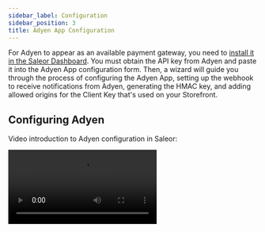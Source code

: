 ```yaml
---
sidebar_label: Configuration
sidebar_position: 3
title: Adyen App Configuration
---
```



For Adyen to appear as an available payment gateway, you need to [install it in the Saleor Dashboard](developer/app-store/overview.mdx#usage). You must obtain the API key from Adyen and paste it into the Adyen App configuration form. Then, a wizard will guide you through the process of configuring the Adyen App, setting up the webhook to receive notifications from Adyen, generating the HMAC key, and adding allowed origins for the Client Key that's used on your Storefront.

## Configuring Adyen

Video introduction to Adyen configuration in Saleor:

<Video src="https://www.youtube.com/embed/IhaDSml22Dc" />

You can install the Adyen app directly from your Saleor Dashboard. Go to the **Apps** section and click the **Install** button next to the Adyen app. Follow the instructions on the screen. After the installation is complete, select the Adyen app from the list of installed applications.

### Creating new API Credentials

To create new Adyen API credentials, head over to the Adyen dashboard, then **Developers -> API credentials**. Click **Create new credential** and choose **Web service user**.

In **Server settings -> Authentication** section generate a new API key.

In **Client settings -> Authentication** section generate a new client key.

:::caution
The API Key provided inside the configuration must have the following permissions set in the Adyen Dashboard:

- "Management API - Accounts read and write"
- "Management API - API credentials read and write"
- "Management API - Payment methods read"
- "Management API - Stores read and write"
- "Management API - Webhooks read and write"
- "Checkout encrypted cardholder data"
- "Merchant Recurring role"
- "Checkout webservice role"
- "Merchant PAL Webservice role"
:::

Go back to the Adyen app configuration in the Saleor Dashboard. Provide a configuration name that you will be familiar with. In the **API Key** field provide the key from **Server settings -> Authentication** section. Select **TEST** environment.

:::caution
The configuration will not work until you save API credentials in the Adyen dashboard.
:::

Save API credentials in the Adyen dashboard, head over to the Adyen app configuration, and click **Save**. The rest of the form fields have been enabled.

In the **Client key** field, provide a key from the **Client settings -> Authentication** section. Select the merchant account you want to use from the drop-down.

### Webhook configuration

#### Prerequisites

:::caution
Before you begin configuration, make sure that you have disabled the **Delayed Capture** option in the Adyen Dashboard. Read more details on how to do this on the [Overview docs page](./overview.mdx)
:::

In the Adyen dashboard, first go to **Developers -> Additional data**. Click on the following checkboxes:
- `Authorization amount`
- `Authorisation amount (dynamic zero authorisation)`
- `Recurring details`
- `Merchant reference`

Your "Response preview" should look like this:

```json
{
    "additionalData": {
        "authorisedAmountCurrency": "EUR",
        "authorisedAmountValue": "1000",
        "recurring.shopperReference": "testshopper",
        "recurring.recurringDetailReference": "1111111111111111",
        "merchantReference": "ref_1234"
    }
}
```

Click the "Save configuration" button to save your settings.

:::tip
Adyen webhook will set `TransactionItem` metadata based on fields received in `NotifiactionItem.additionalData`.

To configure additional fields that will be set when users make payments, go to `Developers > Additional data` and choose fields you want to have in your metadata. Read more about this on the [Architecture docs page](./architecture.mdx#transactionitem-metadata)
:::

#### Configuring the webhook

Then head over to **Developers -> Webhooks**. Click the **+ Webhook** button and choose **Standard webhook**. Provide a description for the webhook.

In the **Server configuration** section, provide the URL the Saleor Adyen app has generated for you. You can copy it from the **Webhook URL** input in the Adyen configuration form. Leave the default settings and click **Apply**.

In **Merchant accounts** select **Include only specific merchant accounts** and choose the merchant accounts that are used in Adyen App

:::caution
Do not select merchant accounts that are used for payments made outside of Adyen App (e.g. POS, custom apps, etc.)
:::

In **Events**, make sure that you have selected the following events:

:::tip
By default you can just:
- deselect `ORDER_OPENNED` event
- select `EXPIRE` and `OFFER_CLOSED` events.

However, make sure that all the listed events are selected, in case Adyen has added new events or removed them as default.
:::

- `AUTHORISATION`
- `AUTHORISATION_ADJUSTMENT`
- `AUTORESCUE`
- `CANCEL_AUTORESCUE`
- `CANCEL_OR_REFUND`
- `CANCELLATION`
- `CAPTURE`
- `CAPTURE_FAILED`
- `CHARGEBACK`
- `CHARGEBACK_REVERSED`
- `EXPIRE`
- `HANDLED_EXTERNALLY`
- `MANUAL_REVIEW_ACCEPT`
- `MANUAL_REVIEW_REJECT`
- `NOTIFICATION_OF_CHARGEBACK`
- `NOTIFICATION_OF_FRAUD`
- `OFFER_CLOSED`
- `ORDER_CLOSED`
- `PAIDOUT_REVERSED`
- `PAYOUT_DECLINE`
- `PAYOUT_EXPIRE`
- `PAYOUT_THIRDPARTY`
- `PENDING`
- `POSTPONED_REFUND`
- `PREARBITRATION_LOST`
- `PREARBITRATION_WON`
- `RECURRING_CONTRACT`
- `REFUND`
- `REFUND_FAILED`
- `REFUND_WITH_DATA`
- `REFUNDED_REVERSED`
- `REPORT_AVAILABLE`
- `REQUEST_FOR_INFORMATION`
- `SECOND_CHARGEBACK`
- `TECHNICAL_CANCEL`
- `VOID_PENDING_REFUND`

In **Additional settings -> Card** select:
- `Include card info for recurring contract events`

In **Additional settings -> Payment** select:
- `Include a success boolean for the payments listed in an ORDER_CLOSED event`
- `Include Authorised Amount (dynamic zero auth)`
- `Include Capture Delay Hours`
- `Include Mandate Details`
- `Include Shopper Interaction`
- `Include zero auth flag`

In **Additional settings -> Risk** select:
- `Add capture reference to dispute event`
- `Include the originalReference for CHARGEBACK_REVERSED events`

In **Security -> Basic authentication** provide a username and a password.
Use the same username and password in the **webhook username** and **webhook password** fields in the Adyen application.

Generate a new **HMAC key** in the **Security -> HMAC Key** section and copy it.

Apply the configuration details in the Saleor Adyen app, then in the Adyen dashboard save the new Adyen webhook.
Save the configuration. If everything went well, you should see a new button **Make test webhook call**. Use it to test if your configuration is correct.
